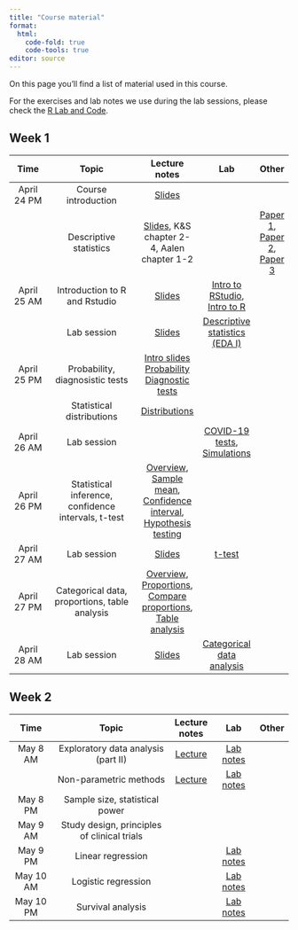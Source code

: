 ```yaml
---
title: "Course material"
format: 
  html:
    code-fold: true
    code-tools: true
editor: source
---
```


On this page you'll find a list of material used in this course.

For the exercises and lab notes we use during the lab sessions, please check the [R Lab and Code](https://ocbe-uio.github.io/teaching_mf9130e/lab/overview.html).

## Week 1

|     Time      |                  Topic                   |   Lecture notes    |  Lab | Other |
|:-------------:|:-----------------------------------------:|:---------:|:----:|:-----:|
| April 24 PM  | Course introduction | [Slides](Module1-Part1-Course_introduction.pdf) |  | |
|              | Descriptive statistics| [Slides](Module1-Part2-Data_and_descriptive_statistics_full.pdf), K&S chapter 2-4, Aalen chapter 1-2  |  | [Paper 1](Gerstung_2015.pdf), [Paper 2](Kristiansen_2022.pdf), [Paper 3](PreventADALL_2022.pdf) |
| April 25 AM  | Introduction to R and Rstudio | [Slides](lab_slides/lablecture_intro_r.pdf) | [Intro to RStudio](https://ocbe-uio.github.io/teaching_mf9130e/lab/lab_intro_rstudio.html), [Intro to R](https://ocbe-uio.github.io/teaching_mf9130e/lab/lab_intro_r.html) | |
|              | Lab session |[Slides](lab_slides/lablecture_eda1.pdf) | [Descriptive statistics (EDA I)](https://ocbe-uio.github.io/teaching_mf9130e/lab/lab_eda_part1.html) | |
| April 25 PM | Probability, diagnosistic tests  | [Intro slides](Slides_intro_probability_diagnostic_tests.pdf) [Probability](notes_probability.qmd) [Diagnostic tests](notes_diagnostic_tests.qmd) |     |       |
|             |  Statistical distributions   |  [Distributions](notes_distributions.qmd)  |     |       |
| April 26 AM |  Lab session  | | [COVID-19 tests](lab_diagnostic_tests.qmd),  [Simulations](lab_distributions.qmd)  |  |
| April 26 PM |  Statistical inference, confidence intervals, t-test         |[Overview](day3/Module3-PartI-IntroLecture.pdf), [Sample mean](day3/Module3-PartI-key_concept_1.pdf), [Confidence interval](day3/Module3-PartI-key_concept_2.pdf), [Hypothesis testing](day3/Module3-PartI-key_concept_3.pdf)  |  | |
| April 27 AM |  Lab session         |[Slides](lab_slides/lablecture_ttest.pdf)  | [t-test](https://ocbe-uio.github.io/teaching_mf9130e/lab/lab_ttest.html) | |
| April 27 PM |  Categorical data, proportions, table analysis        |[Overview](day4/Module3-PartII-IntroLecture.pdf), [Proportions](day4/Module3-PartII-key_concept_1.pdf), [Compare proportions](day4/Module3-PartII-key_concept_2.pdf),  [Table analysis](day4/Module3-PartII-key_concept_3.pdf) |  | |
| April 28 AM |  Lab session        | [Slides](lab_slides/lablecture_categorical.pdf) | [Categorical data analysis](https://ocbe-uio.github.io/teaching_mf9130e/lab/lab_categorical.html) | |



## Week 2


|     Time      |                  Topic                   |   Lecture notes     |  Lab | Other |
|:-------------:|:----------------------------------------:|:--------:|:-------------:|:--------:|
| May 8 AM  | Exploratory data analysis (part II) | [Lecture](day5/lecture_eda2.pdf)|[Lab notes](https://ocbe-uio.github.io/teaching_mf9130e/lab/lab_eda_part2.html) | |
|                  | Non-parametric methods |[Lecture](day5/lecture_nonpara.pdf) |[Lab notes](https://ocbe-uio.github.io/teaching_mf9130e/lab/lab_nonpara.html) | |
| May 8 PM | Sample size, statistical power          | | | | |
| May 9 AM | Study design, principles of clinical trials          | |  | |
| May 9 PM | Linear regression        | | [Lab notes](https://ocbe-uio.github.io/teaching_mf9130e/lab/lab_linearreg.html) | |
| May 10 AM | Logistic regression          | | [Lab notes](https://ocbe-uio.github.io/teaching_mf9130e/lab/lab_logisticreg.html) | |
| May 10 PM | Survival analysis          | | [Lab notes](https://ocbe-uio.github.io/teaching_mf9130e/lab/lab_survival.html) | |






